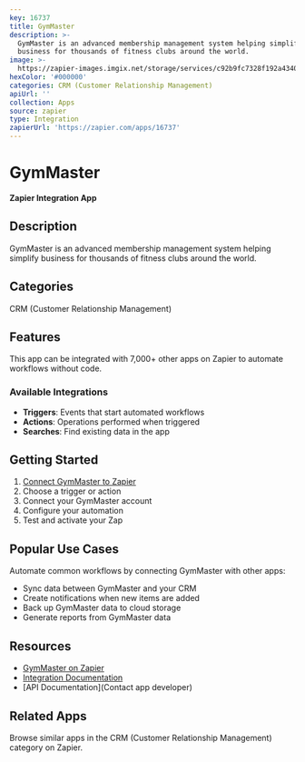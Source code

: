 ```yaml
---
key: 16737
title: GymMaster
description: >-
  GymMaster is an advanced membership management system helping simplify
  business for thousands of fitness clubs around the world.
image: >-
  https://zapier-images.imgix.net/storage/services/c92b9fc7328f192a43402556acbfa041.png?auto=format%2Ccompress&ixlib=python-3.0.0&q=50
hexColor: '#000000'
categories: CRM (Customer Relationship Management)
apiUrl: ''
collection: Apps
source: zapier
type: Integration
zapierUrl: 'https://zapier.com/apps/16737'
---
```

# GymMaster

**Zapier Integration App**

## Description

GymMaster is an advanced membership management system helping simplify business for thousands of fitness clubs around the world.

## Categories

CRM (Customer Relationship Management)

## Features

This app can be integrated with 7,000+ other apps on Zapier to automate workflows without code.

### Available Integrations

- **Triggers**: Events that start automated workflows
- **Actions**: Operations performed when triggered
- **Searches**: Find existing data in the app

## Getting Started

1. [Connect GymMaster to Zapier](https://zapier.com/apps/16737)
2. Choose a trigger or action
3. Connect your GymMaster account
4. Configure your automation
5. Test and activate your Zap

## Popular Use Cases

Automate common workflows by connecting GymMaster with other apps:

- Sync data between GymMaster and your CRM
- Create notifications when new items are added
- Back up GymMaster data to cloud storage
- Generate reports from GymMaster data

## Resources

- [GymMaster on Zapier](https://zapier.com/apps/16737)
- [Integration Documentation](https://zapier.com/apps/16737/integrations)
- [API Documentation](Contact app developer)

## Related Apps

Browse similar apps in the CRM (Customer Relationship Management) category on Zapier.
